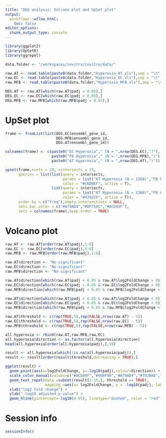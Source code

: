 ```yaml
---
title: "DEG analysis: Volcano plot and UpSet plot"
output:
  workflowr::wflow_html:
    toc: false
editor_options:
  chunk_output_type: console
---
```


```r
library(ggplot2)
library(UpSetR)
library(ggrepel)

data.folder <- "/workspaces/invitro/invitro/data/"

raw.AT <- read.table(paste0(data.folder,"Hyperoxia_AT.xls"),sep = "\t",header = T,stringsAsFactors = F)
raw.EC <- read.table(paste0(data.folder,"Hyperoxia_EC.xls"),sep = "\t",header = T,stringsAsFactors = F)
raw.MFB <- read.table(paste0(data.folder,"Hyperoxia_MFB.xls"),sep = "\t",header = T,stringsAsFactors = F)

DEG.AT <- raw.AT[which(raw.AT$padj < 0.05),]
DEG.EC <- raw.EC[which(raw.EC$padj < 0.05),]
DEG.MFB <- raw.MFB[which(raw.MFB$padj < 0.05),]
```

# UpSet plot

```r
frame <- fromList(list(DEG.EC$ensembl_gene_id,
                       DEG.MFB$ensembl_gene_id,
                       DEG.AT$ensembl_gene_id))

colnames(frame) <- c(paste0("EC Hyperoxia"," (N = ",nrow(DEG.EC),")"),
                     paste0("FB Hyperoxia"," (N = ",nrow(DEG.MFB),")"),
                     paste0("AT Hyperoxia"," (N = ",nrow(DEG.AT),")"))

upset(frame,nsets = 20, nintersects = 15,
      queries = list(list(query = intersects, 
                          params = list("AT Hyperoxia (N = 1368)","FB Hyperoxia (N = 1150)"), 
                          color = "#C6DBEF", active = T),
                     list(query = intersects, 
                          params = list("AT Hyperoxia (N = 1368)","FB Hyperoxia (N = 1150)","EC Hyperoxia (N = 69)"), 
                          color = "#4292C6", active = T)),
      order.by = c("freq"),empty.intersections = NULL,
      sets.bar.color = c("#A79AD4","#DF758C","#ACD49F"),
      sets = colnames(frame),keep.order = TRUE)
```

# Volcano plot

```r
raw.AT <- raw.AT[order(raw.AT$padj),1:8]
raw.EC <- raw.EC[order(raw.EC$padj),1:8]
raw.MFB <- raw.MFB[order(raw.MFB$padj),1:8]

raw.AT$direction <- "No-significant"
raw.EC$direction <- "No-significant"
raw.MFB$direction <- "No-significant"

raw.AT$direction[which(raw.AT$padj < 0.05 & raw.AT$log2FoldChange > 0)] <- "AT Up-regulated"
raw.EC$direction[which(raw.EC$padj < 0.05 & raw.EC$log2FoldChange > 0)] <- "EC Up-regulated"
raw.MFB$direction[which(raw.MFB$padj < 0.05 & raw.MFB$log2FoldChange > 0)] <- "FB Up-regulated"

raw.AT$direction[which(raw.AT$padj < 0.05 & raw.AT$log2FoldChange < 0)] <- "AT Down-regulated"
raw.EC$direction[which(raw.EC$padj < 0.05 & raw.EC$log2FoldChange < 0)] <- "EC Down-regulated"
raw.MFB$direction[which(raw.MFB$padj < 0.05 & raw.MFB$log2FoldChange < 0)] <- "FB Down-regulated"

raw.AT$threshold <- c(rep(TRUE,5),rep(FALSE,nrow(raw.AT) - 5))
raw.EC$threshold <- c(rep(TRUE,5),rep(FALSE,nrow(raw.EC) - 5))
raw.MFB$threshold <- c(rep(TRUE,5),rep(FALSE,nrow(raw.MFB) - 5))

all.hyperoxia <- rbind(raw.AT,raw.MFB,raw.EC)
all.hyperoxia$direction <- as.factor(all.hyperoxia$direction)
head(all.hyperoxia[order(all.hyperoxia$padj),],10)

result <- all.hyperoxia[which(!is.na(all.hyperoxia$padj)),]
result <- result[order(result$threshold,decreasing = TRUE),]

ggplot(result) +
  geom_point(aes(x=log2FoldChange, y=-log10(padj),colour=direction)) + 
  scale_color_manual(values=c("#ACD49F","#008F00","#A79AD4","#7030A0","#DF758C","#E7298A","grey")) +
  geom_text_repel(data =subset(result[1:15,], threshold == TRUE), 
                  mapping =aes(x= log2FoldChange, y = -log10(padj), label = result$mgi_symbol[1:15]), size = 3) +
  xlab("log2 fold change") + 
  ylab("-log10 adjusted p-value") +
  geom_hline(yintercept=-log10(0.05), linetype="dashed", color = "red") + theme_classic() + theme(legend.title = element_blank())

```

# Session info

```r
sessionInfo()
```
